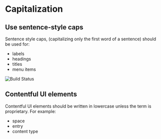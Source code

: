 # Capitalization

## Use sentence-style caps
Sentence style caps, (capitalizing only the first word of a sentence) should be used for:
  - labels
  - headings
  - titles
  - menu items

![Build Status](/sentence-style-caps.png)

## Contentful UI elements
Contentful UI elements should be written in lowercase unless the term is proprietary.
For example:  
  - space
  - entry
  - content type